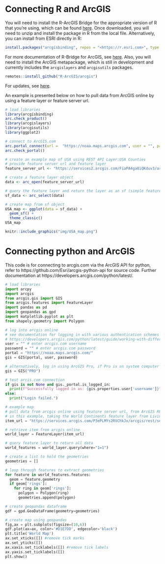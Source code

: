 # Connecting R and ArcGIS

You will need to install the R-ArcGIS Bridge for the appropriate version of R that you're using, which can be found [here](https://r.esri.com/bin/). Once downloaded, you will need to unzip and install the package in R from the local file. Alternatively, you can install from ESRI directly in R:

```r
install.packages("arcgisbinding", repos = "<https://r.esri.com>", type = "win.binary") 
```

For more documentation of R-Bridge for ArcGIS, see [here](https://developers.arcgis.com/r-bridge/installation/). Also, you will need to install the ArcGIS metapackage, which is still in development and currently includes the `arcgislayers` and `arcgisutils` packages.  

```r
remotes::install_github("R-ArcGIS/arcgis")
```

For updates, see [here](https://github.com/R-ArcGIS/arcgis).

An example is presented below on how to pull data from ArcGIS online by using a feature layer or feature server url.

```r
# load libraries
library(arcgisbinding) 
arc.check_product() 
library(arcgislayers)
library(arcgisutils) 
library(ggplot2)

# connect to ArcGIS.com
arc.portal_connect(url =  "https://noaa.maps.arcgis.com", user = "", password = "") # enter ArcGIS.com username and password
arc.check_portal()

# create an example map of USA using REST API Layer:USA Counties
# provide feature server url and feature layer
feature_server_url <- "https://services2.arcgis.com/FiaPA4ga0iQKduv3/arcgis/rest/services/TIGERweb_Counties_v1/FeatureServer/0"

# create a feature layer object
data <- arc_open(feature_server_url)

# query the feature layer and return the layer as an sf (simple feature) object
sf_data <- arc_select(data)

# create map from sf object
USA_map <- ggplot(data = sf_data) + 
  geom_sf() +
  theme_classic()
USA_map
```

```r
knitr::include_graphics("img/USA_map.png")
```

# Connecting python and ArcGIS

This code is for connecting to arcgis.com via the ArcGIS API for python, refer to https://github.com/Esri/arcgis-python-api for source code. Further documentation at https://developers.arcgis.com/python/latest/.

```python
# load libraries
import arcpy
import arcgis
from arcgis.gis import GIS
from arcgis.features import FeatureLayer
import pandas as pd
import geopandas as gpd
import matplotlib.pyplot as plt
from shapely.geometry import Polygon

# log into arcgis online
# see documentation for logging in with various authentication schemes 
# https://developers.arcgis.com/python/latest/guide/working-with-different-authentication-schemes/
user = "" # enter arcgis.com username
password = "" # enter arcgis.com password
portal = "https://noaa.maps.arcgis.com/"
gis = GIS(portal, user, password)

# alternatively, log in using ArcGIS Pro, if Pro is on system computer and is logged into the portal
gis = GIS("PRO")

# test arcis.com connection
if gis is not None and gis._portal.is_logged_in:
  print(f"Successfully logged in as: {gis.properties.user['username']}")
else:
  print("Login failed.")

# example map
# pull data from arcgis online using feature server url, from ArcGIS REST API
# in this example, taking the World Continents feature layer from Living Atlas 
item_url = "https://services.arcgis.com/P3ePLMYs2RVChkJx/arcgis/rest/services/World_Continents/FeatureServer/0"

# retrieve item from arcgis online
world_layer = FeatureLayer(item_url)

# query feature layer to return all data
world_features = world_layer.query(where="1=1")

# create a list to hold the geometries
geometries = []

# loop through features to extract geometries
for feature in world_features.features:
  geom = feature.geometry
  if geom['rings']:
    for ring in geom['rings']:
      polygon = Polygon(ring)
      geometries.append(polygon)

# create geopandas dataframe
gdf = gpd.GeoDataFrame(geometry=geometries)

# create map using geopandas
fig,ax = plt.subplots(figsize=(10,6))
gdf.plot(ax=ax, color='#D1E7DD', edgecolor='black')
plt.title('World Map')
ax.set_xticks([]) #remove tick marks
ax.set_yticks([])
ax.xaxis.set_ticklabels([]) #remove tick labels
ax.yaxis.set_ticklabels([])
plt.show()
```
